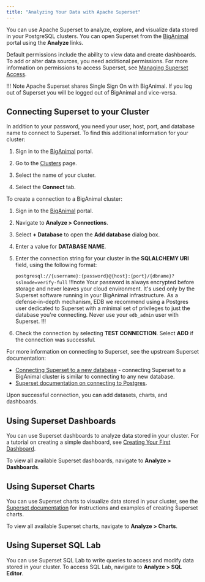 ```yaml
---
title: "Analyzing Your Data with Apache Superset"
---
```

You can use Apache Superset to analyze, explore, and visualize data stored in your PostgreSQL clusters.
You can open Superset from the [BigAnimal](https://portal.biganimal.com/) portal using the **Analyze** links. 

Default permissions include the ability to view data and create dashboards. To add or alter data sources, you need additional permissions. For more information on permissions to access Superset, see [Managing Superset Access](../administering_cluster/01a_superset_access).

!!! Note
    Apache Superset shares Single Sign On with BigAnimal. If you log out of Superset you will be logged out of BigAnimal and vice-versa.


## Connecting Superset to your Cluster




In addition to your password, you need your user, host, port, and database name to connect to Superset. To find this additional information for your cluster:

1. Sign in to the [BigAnimal](https://portal.biganimal.com/) portal.

3. Go to the [Clusters](https://portal.biganimal.com/clusters) page.
4. Select the name of your cluster.
5. Select the **Connect** tab.



To create a connection to a BigAnimal cluster:

1. Sign in to the [BigAnimal](https://portal.edbcloud.com/) portal.

2. Navigate to **Analyze > Connections**.
3. Select **+ Database** to open the **Add database** dialog box.
4. Enter a value for **DATABASE NAME**.
5. Enter the connection string for your cluster in the **SQLALCHEMY URI** field, using the following format:

    `postgresql://{username}:{password}@{host}:{port}/{dbname}?sslmode=verify-full`
   !!!note
   Your password is always encrypted before storage and never leaves your cloud environment. It's used only by the Superset software running in your BigAnimal infrastructure. As a defense-in-depth mechanism, EDB we recommend using a Postgres user dedicated to Superset with a minimal set of privileges to just the database you're connecting. Never use your `edb_admin` user with Superset.
   !!!
   
7. Check the connection by selecting **TEST CONNECTION**. Select **ADD** if the connection was successful.

For more information on connecting to Superset, see the upstream Superset documentation:
- [Connecting Superset to a new database](https://superset.apache.org/docs/creating-charts-dashboards/first-dashboard#connecting-to-a-new-database) - connecting Superset to a BigAnimal cluster is similar to connecting to any new database.
- [Superset documentation on connecting to Postgres](https://superset.apache.org/docs/databases/postgres#postgres).


Upon successful connection, you can add datasets, charts, and dashboards.


## Using Superset Dashboards

You can use Superset dashboards to analyze data stored in your cluster. For a tutorial on creating a simple dashboard, see [Creating Your First Dashboard](https://superset.apache.org/docs/creating-charts-dashboards/first-dashboard).

To view all available Superset dashboards, navigate to **Analyze > Dashboards**.


## Using Superset Charts

You can use Superset charts to visualize data stored in your cluster, see the [Superset documentation](https://superset.apache.org/docs/creating-charts-dashboards/exploring-data) for instructions and examples of creating Superset charts.

To view all available Superset charts, navigate to **Analyze > Charts**.


## Using  Superset SQL Lab

You can use Superset SQL Lab to write queries to access and modify data stored in your cluster. To access SQL Lab, navigate to **Analyze > SQL Editor**.







